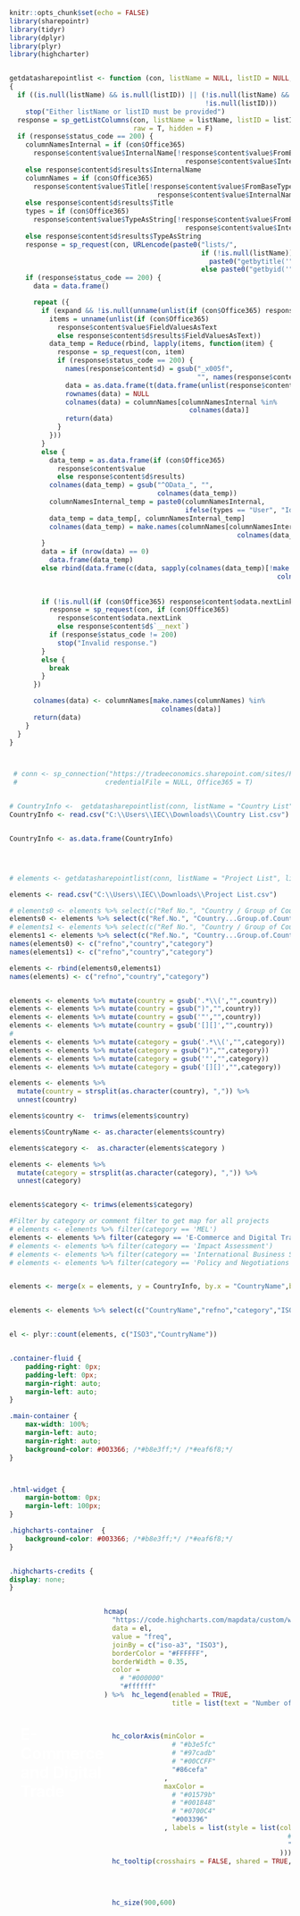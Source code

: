 ```r
knitr::opts_chunk$set(echo = FALSE)
library(sharepointr)
library(tidyr)
library(dplyr)
library(plyr)
library(highcharter)


getdatasharepointlist <- function (con, listName = NULL, listID = NULL, expand = F)
{
  if ((is.null(listName) && is.null(listID)) || (!is.null(listName) &&
                                                 !is.null(listID)))
    stop("Either listName or listID must be provided")
  response = sp_getListColumns(con, listName = listName, listID = listID,
                               raw = T, hidden = F)
  if (response$status_code == 200) {
    columnNamesInternal = if (con$Office365)
      response$content$value$InternalName[!response$content$value$FromBaseType |
                                            response$content$value$InternalName == "Title"]
    else response$content$d$results$InternalName
    columnNames = if (con$Office365)
      response$content$value$Title[!response$content$value$FromBaseType |
                                     response$content$value$InternalName == "Title"]
    else response$content$d$results$Title
    types = if (con$Office365)
      response$content$value$TypeAsString[!response$content$value$FromBaseType |
                                            response$content$value$InternalName == "Title"]
    else response$content$d$results$TypeAsString
    response = sp_request(con, URLencode(paste0("lists/",
                                                if (!is.null(listName))
                                                  paste0("getbytitle('", listName)
                                                else paste0("getbyid('", listID), "')/items?$top=1000")))
    if (response$status_code == 200) {
      data = data.frame()

      repeat ({
        if (expand && !is.null(unname(unlist(if (con$Office365) response$content$value$FieldValuesAsText else response$content$d$results$FieldValuesAsText)))) {
          items = unname(unlist(if (con$Office365)
            response$content$value$FieldValuesAsText
            else response$content$d$results$FieldValuesAsText))
          data_temp = Reduce(rbind, lapply(items, function(item) {
            response = sp_request(con, item)
            if (response$status_code == 200) {
              names(response$content$d) = gsub("_x005f",
                                               "", names(response$content$d))
              data = as.data.frame(t(data.frame(unlist(response$content$d[columnNamesInternal]))))
              rownames(data) = NULL
              colnames(data) = columnNames[columnNamesInternal %in%
                                             colnames(data)]
              return(data)
            }
          }))
        }
        else {
          data_temp = as.data.frame(if (con$Office365)
            response$content$value
            else response$content$d$results)
          colnames(data_temp) = gsub("^OData_", "",
                                     colnames(data_temp))
          columnNamesInternal_temp = paste0(columnNamesInternal,
                                            ifelse(types == "User", "Id", ""))
          data_temp = data_temp[, columnNamesInternal_temp]
          colnames(data_temp) = make.names(columnNames[columnNamesInternal_temp %in%
                                                         colnames(data_temp)])
        }
        data = if (nrow(data) == 0)
          data.frame(data_temp)
        else rbind(data.frame(c(data, sapply(colnames(data_temp)[!make.names(colnames(data_temp)) %in%
                                                                   colnames(data)], function(x) NA))), data.frame(c(data_temp,
                                                                                                                    sapply(colnames(data)[!colnames(data) %in%
                                                                                                                                            make.names(colnames(data_temp))], function(x) NA))))
        if (!is.null(if (con$Office365) response$content$odata.nextLink else response$content$d$`__next`)) {
          response = sp_request(con, if (con$Office365)
            response$content$odata.nextLink
            else response$content$d$`__next`)
          if (response$status_code != 200)
            stop("Invalid response.")
        }
        else {
          break
        }
      })

      colnames(data) <- columnNames[make.names(columnNames) %in%
                                      colnames(data)]
      return(data)
    }
  }
}



 # conn <- sp_connection("https://tradeeconomics.sharepoint.com/sites/Projects", Username = "analytics@tradeeconomics.com", Password = "Vud54719",
 #                      credentialFile = NULL, Office365 = T)


# CountryInfo <-  getdatasharepointlist(conn, listName = "Country List", listID = NULL, expand = F)
CountryInfo <- read.csv("C:\\Users\\IEC\\Downloads\\Country List.csv")


CountryInfo <- as.data.frame(CountryInfo)




# elements <- getdatasharepointlist(conn, listName = "Project List", listID = NULL, expand = F)

elements <- read.csv("C:\\Users\\IEC\\Downloads\\Project List.csv")

# elements0 <- elements %>% select(c("Ref No.", "Country / Group of Countries", "Categorization for website"))
elements0 <- elements %>% select(c("Ref.No.", "Country...Group.of.Countries", "Categorization.for.website"))
# elements1 <- elements %>% select(c("Ref No.", "Country / Group of Countries", "2 Categorization for website"))
elements1 <- elements %>% select(c("Ref.No.", "Country...Group.of.Countries", "X2.Categorization.for.website"))
names(elements0) <- c("refno","country","category")
names(elements1) <- c("refno","country","category")

elements <- rbind(elements0,elements1)
names(elements) <- c("refno","country","category")


elements <- elements %>% mutate(country = gsub('.*\\(',"",country))
elements <- elements %>% mutate(country = gsub(")","",country))
elements <- elements %>% mutate(country = gsub('"',"",country))
elements <- elements %>% mutate(country = gsub('[][]',"",country))
# 
elements <- elements %>% mutate(category = gsub('.*\\(',"",category))
elements <- elements %>% mutate(category = gsub(")","",category))
elements <- elements %>% mutate(category = gsub('"',"",category))
elements <- elements %>% mutate(category = gsub('[][]',"",category))

elements <- elements %>%
  mutate(country = strsplit(as.character(country), ",")) %>%
  unnest(country)

elements$country <-  trimws(elements$country)

elements$CountryName <- as.character(elements$country)

elements$category <-  as.character(elements$category )

elements <- elements %>%
  mutate(category = strsplit(as.character(category), ",")) %>%
  unnest(category)


elements$category <- trimws(elements$category)

#Filter by category or comment filter to get map for all projects
# elements <- elements %>% filter(category == 'MEL')
elements <- elements %>% filter(category == 'E-Commerce and Digital Trade')
# elements <- elements %>% filter(category == 'Impact Assessment')
# elements <- elements %>% filter(category == 'International Business Strategy')
# elements <- elements %>% filter(category == 'Policy and Negotiations')


elements <- merge(x = elements, y = CountryInfo, by.x = "CountryName",by.y="Country", all.x = TRUE)


elements <- elements %>% select(c("CountryName","refno","category","ISO3"))


el <- plyr::count(elements, c("ISO3","CountryName"))



```
```css

.container-fluid {
    padding-right: 0px;
    padding-left: 0px;
    margin-right: auto;
    margin-left: auto;
}

.main-container {
    max-width: 100%;
    margin-left: auto;
    margin-right: auto;
    background-color: #003366; /*#b8e3ff;*/ /*#eaf6f8;*/
}



.html-widget {
    margin-bottom: 0px;
    margin-left: 100px;
}

.highcharts-container  {
    background-color: #003366; /*#b8e3ff;*/ /*#eaf6f8;*/
}


.highcharts-credits {
display: none;
}

```


<div style= "display: flex; align-items: center;">



<h1 style="
    width: 300px;
    margin-left: 20px;
    color: white;
    /*color: #000000*/
">
E-Commerce and Digital Trade
</h1>


```r
hcmap(
  "https://code.highcharts.com/mapdata/custom/world-lowres.js",
  data = el,
  value = "freq",
  joinBy = c("iso-a3", "ISO3"),
  borderColor = "#FFFFFF",
  borderWidth = 0.35,
  color = 
    # "#000000"
    "#ffffff"
) %>%  hc_legend(enabled = TRUE, 
                 title = list(text = "Number of Projects", style = list(color = 
                                                                          # "#000000"
                                                                          "#ffffff"
                                                                        ))) %>% 
  hc_colorAxis(minColor = 
                 # "#b3e5fc"
                 # "#97cadb"
                 # "#00CCFF"
                 "#86cefa"
               , 
               maxColor = 
                 # "#01579b"
                 # "#001848"
                 # "#0700C4"
                 "#003396"
               , labels = list(style = list(color= 
                                              # "#000000"
                                              "#FFFFFF"
                                            ))) %>%
  hc_tooltip(crosshairs = FALSE, shared = TRUE, headerFormat = "<b>{point.name}</b>") %>% hc_plotOptions(map = list(nullColor = 
                                                                                                                      # "#ECECEC"
                                                                                                                      "#e1e1e1"
                                                                                                                      # "#052026"
                                                                                                                    )) %>%
  hc_size(900,600)

```
</div>
